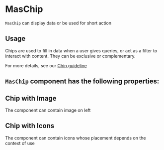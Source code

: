  
<Meta of={ChipStories} />

# MasChip

`MasChip` can display data or be used for short action

## Usage
Chips are used to fill in data when a user gives queries, or act as a filter to interact with content. They can be exclusive or complementary.


For more details, see our [Chip guideline](https://zeroheight.com/9b39bb2a0/p/779f6f-chips/b/964f27)

<Canvas> 
  <Story of={ChipStories.Default} />  
</Canvas>


## `MasChip` component has the following properties: 
<Controls />
 
## Chip with Image
The component can contain image on left

<Canvas>  
  <Story of={ChipStories.Image} />          
</Canvas>


## Chip with Icons
The component can contain icons whose placement depends on the context of use

<Canvas>  
  <Story of={ChipStories.leadingIcon} />     
  <Story of={ChipStories.actionIcon} />    
  <Story of={ChipStories.LeadingAndActionIcon} />      
</Canvas>

